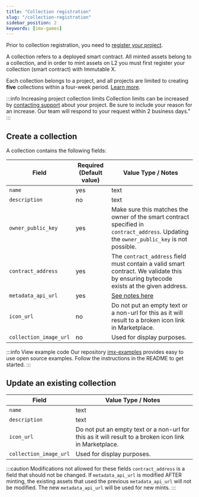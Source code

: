 ```yaml
---
title: "Collection registration"
slug: "/collection-registration"
sidebar_position: 2
keywords: [imx-games]
---
```

Prior to collection registration, you need to [register your project](./project-registration.md).

A collection refers to a deployed smart contract. All minted assets belong to a collection, and in order to mint assets on L2 you must first register your collection (smart contract) with Immutable X. 

Each collection belongs to a project, and all projects are limited to creating **five** collections within a four-week period. [Learn more](./project-registration.md#project-limits).

:::info Increasing project collection limits
Collection limits can be increased by [contacting support](https://support.immutable.com) about your project. Be sure to include your reason for an increase. Our team will respond to your request within 2 business days."
:::

## Create a collection
A collection contains the following fields:

<table>
  <thead>
  <tr>
    <th>Field</th>
    <th>Required (Default value)</th>
    <th>Value Type / Notes</th>
  </tr>
  </thead>
  <tbody>
  <tr>
    <td>
      <code>name</code>
    </td>
    <td>yes</td>
    <td>text</td>
  </tr>
  <tr>
    <td>
      <code>description</code>
    </td>
    <td>no</td>
    <td>text</td>
  </tr>
  <tr>
    <td>
      <code>owner_public_key</code>
    </td>
    <td>yes</td>
    <td>Make sure this matches the owner of the smart contract specified in <code>contract_address</code>. Updating the <code>owner_public_key</code> is not possible.</td>
  </tr>
  <tr>
    <td>
      <code>contract_address</code>
    </td>
    <td>yes</td>
    <td>The <code>contract_address</code> field must contain a valid smart contract. We validate this by ensuring bytecode exists at the given address.</td>
  </tr>
  <tr>
    <td><code>metadata_api_url</code></td>
    <td>yes</td>
    <td><a href="minting-on-immutable-x#metadata-api">See notes here</a></td>
  </tr>
  <tr>
    <td><code>icon_url</code></td>
    <td>no</td>
    <td>Do not put an empty text or a non-url for this as it will result to a broken icon link in Marketplace.</td>
  </tr>
  <tr>
    <td><code>collection_image_url</code></td>
    <td>no</td>
    <td>Used for display purposes.</td>
  </tr>
  </tbody>
</table>

:::info View example code
Our repository [imx-examples](https://github.com/immutable/imx-examples) provides easy to use open source examples. Follow the instructions in the README to get started.
:::

## Update an existing collection
<table>
  <thead>
  <tr>
    <th>Field</th>
    <th>Value Type / Notes</th>
  </tr>
  </thead>
  <tbody>
  <tr>
    <td>
      <code>name</code>
    </td>
    <td>text</td>
  </tr>
  <tr>
    <td>
      <code>description</code>
    </td>
    <td>text</td>
  </tr>
  <tr>
    <td><code>icon_url</code></td>
    <td>Do not put an empty text or a non-url for this as it will result to a broken icon link in Marketplace.</td>
  </tr>
  <tr>
    <td><code>collection_image_url</code></td>
    <td>Used for display purposes.</td>
  </tr>
  </tbody>
</table>

:::caution Modifications not allowed for these fields
`contract_address` is a field that should not be changed. If `metadata_api_url` is modified AFTER minting, the existing assets that used the previous `metadata_api_url` will not be modified.  The new `metadata_api_url` will be used for new mints.
:::